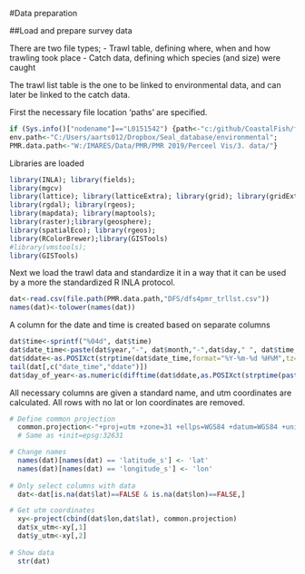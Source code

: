 #Data preparation

##Load and prepare survey data

There are two file types; 
- Trawl table, defining where, when and how trawling took place
- Catch data, defining which species (and size) were caught

The trawl list table is the one to be linked to environmental data, and can later be linked to the catch data.

First the necessary file location 'paths' are specified.  

```r
if (Sys.info()["nodename"]=="L0151542") {path<-"c:/github/CoastalFish/fish_book/data";
env.path<-"C:/Users/aarts012/Dropbox/Seal_database/environmental";
PMR.data.path<-"W:/IMARES/Data/PMR/PMR 2019/Perceel Vis/3. data/"}
```

Libraries are loaded

```r
library(INLA); library(fields); 
library(mgcv)
library(lattice); library(latticeExtra); library(grid); library(gridExtra);
library(rgdal); library(rgeos); 
library(mapdata); library(maptools);
library(raster);library(geosphere);
library(spatialEco); library(rgeos); 
library(RColorBrewer);library(GISTools)
#library(vmstools); 
library(GISTools)  

```

Next we load the trawl data and standardize it in a way that it can be used by a more the standardized R INLA protocol.

```r
dat<-read.csv(file.path(PMR.data.path,"DFS/dfs4pmr_trllst.csv"))
names(dat)<-tolower(names(dat))
```

A column for the date and time is created based on separate columns

```r
dat$time<-sprintf("%04d", dat$time)
dat$date_time<-paste(dat$year,"-", dat$month,"-",dat$day," ", dat$time, sep="")
dat$ddate<-as.POSIXct(strptime(dat$date_time,format="%Y-%m-%d %H%M",tz="UTC")) 
tail(dat[,c("date_time","ddate")])
dat$day_of_year<-as.numeric(difftime(dat$ddate,as.POSIXct(strptime(paste(dat$year,"-01-01 0000", sep=""),format="%Y-%m-%d %H%M",tz="UTC"),units="days")))
```

All necessary columns are given a standard name, and utm coordinates are calculated. All rows with no lat or lon coordinates are removed. 

```r

# Define common projection
  common.projection<-"+proj=utm +zone=31 +ellps=WGS84 +datum=WGS84 +units=m +no_defs +towgs84=0,0,0"
  # Same as +init=epsg:32631

# Change names
  names(dat)[names(dat) == 'latitude_s'] <- 'lat'
  names(dat)[names(dat) == 'longitude_s'] <- 'lon'
  
# Only select columns with data  
  dat<-dat[is.na(dat$lat)==FALSE & is.na(dat$lon)==FALSE,]

# Get utm coordinates  
  xy<-project(cbind(dat$lon,dat$lat), common.projection)
  dat$x_utm<-xy[,1]
  dat$y_utm<-xy[,2]
 
# Show data   
  str(dat)
``` 



